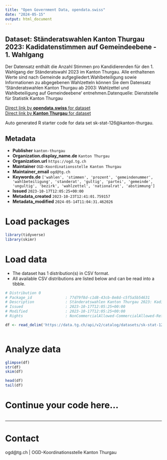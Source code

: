 ```yaml
---
title: "Open Government Data, opendata.swiss"
date: "2024-05-15"
output: html_document
---
```


## Dataset: Ständeratswahlen Kanton Thurgau 2023: Kadidatenstimmen auf Gemeindeebene -  1. Wahlgang

Der Datensatz enthält die Anzahl Stimmen pro Kandidierenden für den 1. Wahlgang der Ständeratswahl 2023 im Kanton Thurgau. Alle enthaltenen Werte sind nach Gemeinde aufgegliedert.Wahlbeteiligung sowie Informationen zu abgegebenen Wahlzetteln können Sie dem Datensatz 'Ständeratswahlen Kanton Thurgau ab 2003: Wahlzettel und Wahlbeteiligung auf Gemeindeebene' entnehmen.Datenquelle: Dienststelle für Statistik Kanton Thurgau

[Direct link by **opendata.swiss** for dataset](https://opendata.swiss/de/dataset/standeratswahlen-kanton-thurgau-2023-kadidatenstimmen-auf-gemeindeebene-1-wahlgang)<br>
[Direct link by **Kanton Thurgau** for dataset](https://data.tg.ch/explore/dataset/sk-stat-126/)

Auto generated R starter code for data set sk-stat-126@kanton-thurgau.

## Metadata

- **Publisher** `kanton-thurgau`
- **Organization.display_name.de** `Kanton Thurgau`
- **Organization.url** `https://ogd.tg.ch`
- **Maintainer** `OGD-Koordinationsstelle Kanton Thurgau`
- **Maintainer_email** `ogd@tg.ch`
- **Keywords.de** `['wahlen', 'stimmen', 'prozent', 'gemeindenummer', 'wahlbeteiligung', 'standerat', 'gultig', 'partei', 'gemeinde', 'ungultig', 'bezirk', 'wahlzettel', 'nationalrat', 'abstimmung']`
- **Issued** `2023-10-17T12:05:25+00:00`
- **Metadata_created** `2023-10-23T12:41:01.759157`
- **Metadata_modified** `2024-05-14T11:04:31.462026`


# Load packages

```r

library(tidyverse)
library(skimr)

```

# Load data

-   The dataset has 1 distribution(s) in CSV format.
-   All available CSV distributions are listed below and can be read into a tibble.

```r

# Distribution 0
# Package_id               : 77d79f8d-c1d8-43cb-8e8d-c5f5a5b54631
# Description              : Ständeratswahlen Kanton Thurgau 2023: Kadidatenstimmen auf Gemeindeebene -  1. Wahlgang (csv)
# Issued                   : 2023-10-17T12:05:25+00:00
# Modified                 : 2023-10-17T12:05:25+00:00
# Rights                   : NonCommercialAllowed-CommercialAllowed-ReferenceRequired

df <- read_delim('https://data.tg.ch/api/v2/catalog/datasets/sk-stat-126/exports/csv')



```

# Analyze data

```r

glimpse(df)
str(df)
skim(df)

head(df)
tail(df)

```

# Continue your code here...

```r

```

------------------------------------------------------------------------

# Contact

ogd@tg.ch | OGD-Koordinationsstelle Kanton Thurgau
